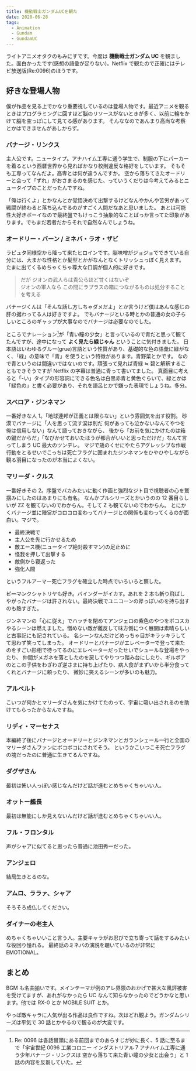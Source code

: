 ```yaml
---
title: 機動戦士ガンダムUCを観た
date: 2020-06-28
tags:
  - Animation
  - Gundam
  - GundamUC
---
```


ライトアニメオタクのもみにすです。今度は **機動戦士ガンダム UC** を観ました。面白かったです(感想の語彙が足りない)。Netflix で観たので正確にはテレビ放送版(Re:0096)のほうです。

## 好きな登場人物

僕が作品を見る上でかなり重要視しているのは登場人物です。最近アニメを観るときはプログラミングに回すほど脳のリソースがないときが多く、以前に輪をかけて脳を空っぽにして見てる感があります。
そんななのであんまり高尚な考察とかはできませんがあしからず。

### バナージ・リンクス

主人公です。ニュータイプ。アナハイム工専に通う学生で、制服の下にパーカーを着るという西暦世界から見ればかなり校則違反な格好をしています。
そもそも工専ってなんだよ。高専とは何が違うんですか。
空から落ちてきたオードリーと会って「ずれ」がおさまるのを感じた、っていうくだりは今考えてみるとニュータイプのことだったんですね。

「俺は行くよ」とかなんとか覚悟決めて出撃するけどなんやかんや苦労があって戦闘が終わると落ち込んでるのがすごく人間だなあと思いました。
あとは可能性大好きボーイなので最終盤でもけっこう抽象的なことばっか言ってた印象があります。でもまだ若者だからそれで自然なんでしょうね。

### オードリー・バーン / ミネバ・ラオ・ザビ

ラピュタ同様空から降って来たヒロインです。脳味噌がジョジョでできている自分には、大まかな性格とか髪型とかがなんとなくトリッシュっぽく見えます。
たまに出てくるめちゃくちゃ尊大な口調が個人的に好きです。

> だが ジオンの武人らは貴公らほど甘くはないぞ  
> ジオンの軍人なら この間にラプラスの箱につながるものは処分することを考える

バナージくんは「そんな話し方しちゃダメだよ」とか言うけど僕はあんな感じの肝の据わってる人は好きですよ。
でもバナージといる時とかの普通の女の子らしいところのギャップが大事なのでバナージは必要なのでした。

ところでナレーション[^arasuji]が「青い瞳の少女」と言っているので青だと思って観てたんですが、途中になって **よく見たら緑じゃん** ということに気付きました。
日本語はいわゆるグルー(grue)言語という性質があり、基礎的な色の語彙に緑がなく、「緑」の意味で「青」を使うという特徴があります。青野菜とかです。
なので青というのは間違いではないのです。頑張って見れば青緑 ≒ 碧と解釈することもできそうですが Netflix の字幕は普通に青って書いてました。
真面目に考えると「-い」タイプの形容詞にできる色名は白黒赤青と黄色ぐらいで、緑とかは「緑色の」と書く必要があり、それを語呂とかで嫌った表現でしょうね。多分。

[^arasuji]: Re: 0096 は各話冒頭にある前回までのあらすじが妙に長く、5 話に至るまで「宇宙世紀 0096 工業コロニー インダストリアル 7 アナハイム工専に通う少年バナージ・リンクスは 空から落ちて来た青い瞳の少女と出会う」と 1 話の内容を反芻していた。

### スベロア・ジンネマン

一番好きな人 1。「地球連邦が正義とは限らない」という雰囲気を出す役割。
砂漠でバナージに「人を思って流す涙は別だ 何があっても泣かないなんてやつを俺は信用しない」なんて語っておきながら、
後から「お前を気にかけたのは箱の鍵だからだ」「なびかせておいたほうが都合がいいと思っただけだ」なんて言ってしまう UC 最大のツンデレ。
マジで歳のくせにやたらアグレッシブな作戦行動をとるせいでこっちは死亡フラグに囲まれたジンネマンをひやひやしながら観る羽目になったのが本当によくない。

### マリーダ・クルス

一番好きその 2。序盤でバカみたいに動く作画と強烈なジト目で視聴者の心を鷲掴みにしたのはあまりにも有名。
なんかプルシリーズとかいうのの 12 番目らしいが ZZ を観てないのでわからん。そして Z も観てないのでわからん。
とにかくバナージ並に陣営がコロコロ変わってバナージとの関係も変わってくるのが面白い。マジで。

- 最終決戦で
- 主人公を先に行かせるため
- 敵エース機(ニュータイプ絶対殺すマン)の足止めに
- 怪我を押して出撃する
- 敵側から寝返った
- 強化人間

というフルアーマー死亡フラグを確立した時点でいろいろと察した。

~~ピーマン~~クシャトリヤも好き。バインダーがイカす。あれを 2 本も斬り飛ばしやがったバナージは許されない。最終決戦でユニコーンの斧っぽいのを持ち出すのも熱すぎた。

ジンネマンの「心に従え」でハッチを閉めてアンジェロの紫色のやつをボコスカやるシーンは燃えました。憎めない敵が離反して味方側につく展開は素晴らしいと古事記にも記されている。
名シーンなんだけどめっちゃ目がキラッキラしてて思わず笑ってしまった。
オードリーとバナージがエレベーターで登って来たのをすごい形相で待ってるのにエレベーターだったせいでシュールな登場をやったり、
仲間がメガネを落としたのを戻してやりつつ踏み台にしたり、ギルボアのとこの子供をわざわざ逆さまに持ち上げたり、病人食がまずいから半分食ってくれとバナージに頼ったり、
微妙に笑えるシーンが多いのも魅力。

### アルベルト

こいつが何かとマリーダさんを気にかけてたのって、宇宙に吸い出されるのを助けてもらったからなんですね。

### リディ・マーセナス

本編終了後にバナージとオードリーとジンネマンとガランシェール一行と全国のマリーダさんファンにボコボコにされてそう。
というかこいつこそ死亡フラグの塊だったのに普通に生きてるんですね。

### ダグザさん

最初は怖い人っぽい感じなんだけど話が進むとめちゃくちゃいい人。

### オットー艦長

最初は無能にしか見えないんだけど話が進むとめちゃくちゃいい人。

### フル・フロンタル

声がシャアに似てると思ったら普通に池田秀一だった。

### アンジェロ

結局生きとるのな。

### アムロ、ララァ、シャア

そろそろ成仏してください。

### ダイナーの老主人

めちゃくちゃいいこと言う人。主要キャラがお忍びで立ち寄って話をするみたいな役回り憧れる。
最終話のミネバの演説を聴いているのが非常に EMOTIONAL。

## まとめ

BGM も名曲揃いです。メインテーマが例のアレ界隈のおかげで甚大な風評被害を受けてますが、あれがなかったら UC なんて知らなかったのでどうかなと思います。他では RX-0 とか MOBILE SUIT とか。

やっぱ敵キャラに人気が出る作品は良作ですね。次はどれ観よう。ガンダムシリーズは平気で 30 話とかやるので観るのが大変です。
